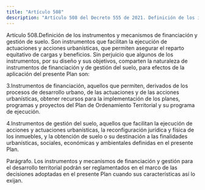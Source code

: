 ```yaml
---
title: "Artículo 508"
description: "Artículo 508 del Decreto 555 de 2021. Definición de los instrumentos y mecanismos de financiación y gestión de suelo."
---
```


Artículo 508.Definición de los instrumentos y mecanismos de financiación y gestión de suelo. Son instrumentos que facilitan la ejecución de actuaciones y acciones urbanísticas, que permiten asegurar el reparto equitativo de cargas y beneficios. Sin perjuicio que algunos de los instrumentos, por su diseño y sus objetivos, comparten la naturaleza de instrumentos de financiación y de gestión del suelo, para efectos de la aplicación del presente Plan son:
 
3.Instrumentos de financiación, aquellos que permiten, derivados de los procesos de desarrollo urbano, de las actuaciones y de las acciones urbanísticas, obtener recursos para la implementación de los planes, programas y proyectos del Plan de Ordenamiento Territorial y su programa de ejecución.
 
4.Instrumentos de gestión del suelo, aquellos que facilitan la ejecución de acciones y actuaciones urbanísticas, la reconfiguración jurídica y física de los inmuebles, y la obtención de suelo o su destinación a las finalidades urbanísticas, sociales, económicas y ambientales definidas en el presente Plan.
 
Parágrafo. Los instrumentos y mecanismos de financiación y gestión para el desarrollo territorial podrán ser reglamentados en el marco de las decisiones adoptadas en el presente Plan cuando sus características así lo exijan.